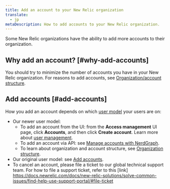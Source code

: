 ```yaml
---
title: Add an account to your New Relic organization
translate:
  - jp
metaDescription: How to add accounts to your New Relic organization. 
---
```


Some New Relic organizations have the ability to add more accounts to their organization. 

## Why add an account? [#why-add-accounts]

You should try to minimize the number of accounts you have in your New Relic organization. For reasons to add accounts, see [Organization/account structure](/docs/accounts/accounts-billing/account-structure/new-relic-account-structure). 

## Add accounts [#add-accounts]

How you add an account depends on which [user model](/docs/accounts/original-accounts-billing/original-product-based-pricing/overview-user-models) your users are on: 

* Our newer user model: 
  * To add an account from the UI: from the **Access management** UI page, click **Accounts**, and then click **Create account**. Learn more about [user management](/docs/accounts/accounts-billing/new-relic-one-user-management/user-management-ui-and-tasks#where).
  * To add an account via API: see [Manage accounts with NerdGraph](/docs/apis/nerdgraph/examples/manage-accounts-nerdgraph).
  * To learn about organization and account structure, see [Organization structure](/docs/accounts/accounts-billing/account-structure/new-relic-account-structure). 
* Our original user model: see [Add accounts](/docs/accounts/original-accounts-billing/original-users-roles/parent-child-account-structure/#creating). 
* To cancel an account, please file a ticket to our global technical support team. For how to file a support ticket, refer to this [link] https://docs.newrelic.com/docs/new-relic-solutions/solve-common-issues/find-help-use-support-portal/#file-ticket
